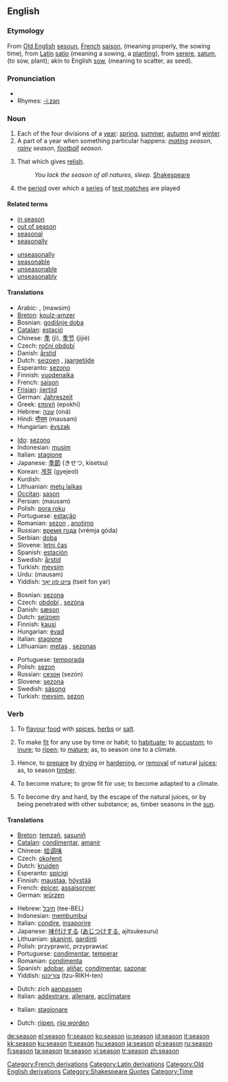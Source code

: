 ==English==

===Etymology===
From [[w:Old English language|Old English]] [[sesoun]], [[w:French language|French]] [[saison]], (meaning properly, the sowing time), from [[w:Latin|Latin]] [[satio]] (meaning a sowing, a [[plant]]ing), from [[serere]], [[satum]], (to sow, plant); akin to English [[sow]], (meaning to scatter, as seed).

===Pronunciation===
* {{audio|en-us-season.ogg|Audio (US)}}
* Rhymes: [[Rhymes:English:-iːzən|-iːzən]]

===Noun===
{{en-noun}}

# Each of the four divisions of a [[year]]: [[spring]], [[summer]], [[autumn]] and [[winter]].
# A part of a year when something particular happens: ''[[mating]] season'', ''[[rainy]] season'', ''[[football]] season''.
# {{obsolete}} That which gives [[relish]].
#: ''You lack the season of all natures, sleep.'' [[w:Shakespeare|Shakespeare]]
# {{cricket}} the [[period]] over which a [[series]] of [[test match]]es are played

====Related terms====
{{top2}}
* [[in season]]
* [[out of season]]
* [[seasonal]]
* [[seasonally]]
{{mid2}}
* [[unseasonally]]
* [[seasonable]]
* [[unseasonable]]
* [[unseasonably]]
{{bottom}}

====Translations====
{{trans-top|quarter of a year}}
* Arabic: {{Arab|[[فصل]]}} {{IPAchar|(faʂl)}}, {{Arab|[[موسم|مَوْسِم]]}} (mawsim)
* [[Breton]]: [[koulz-amzer]] {{m}}
* Bosnian: [[godišnje doba]] {{n}}
* [[Catalan]]: [[estació]] {{f}}
* Chinese: [[季]] (jì), [[季节]] (jìjié)
* Czech: [[roční období]] {{n}}
* Danish: [[årstid]]
* Dutch: [[seizoen]] {{n}}, [[jaargetijde]] {{f}}
* Esperanto: [[sezono]]
* Finnish: [[vuodenaika]]
* French: [[saison]] {{f}}
* [[Frisian]]: [[jiertiid]]
* German: [[Jahreszeit]] {{f}}
* Greek: [[εποχή]] (epokhí) {{f}}
* Hebrew: [[עונה]] (oná) {{f}}
* Hindi: [[मौसम]] (mausam) {{m}}
* Hungarian: [[évszak]]
{{trans-mid}}
* [[Ido]]: [[sezono]]
* Indonesian: [[musim]]
* Italian: [[stagione]] {{f}}
* Japanese: [[季節]] (きせつ, kisetsu)
* Korean: [[계절]] (gyejeol)
* Kurdish: {{KUchar|[[وه‌رز]]}}
* Lithuanian: [[metų laikas]] {{m}}
* [[Occitan]]: [[sason]] {{f}}
* Persian: {{fa-Arab|[[موسم]]}} (mausam)
* Polish: [[pora roku]] {{f}}
* Portuguese: [[estação]] {{f}}
* Romanian: [[sezon]] {{n}}, [[anotimp]] {{n}}
* Russian: [[время года]] (vrémja góda) {{n}}
* Serbian: [[doba]] {{n}}
* Slovene: [[letni čas]] {{m}}
* Spanish: [[estación]] {{f}}
* Swedish: [[årstid]] {{c}}
* Turkish: [[mevsim]]
* Urdu: {{ur-Arab|[[موسم]]}} (mausam) {{m}}
* Yiddish: [[צײַט פון יאָר]] (tseit fon yar)
{{trans-bottom}}

{{trans-top|part of year with something special}}
* Bosnian: [[sezona]] {{f}}
* Czech: [[období]] {{n}}, [[sezóna]] {{f}}
* Danish: [[sæson]]
* Dutch: [[seizoen]] {{n}}
* Finnish: [[kausi]]
* Hungarian: [[évad]]
* Italian: [[stagione]] {{f}}
* Lithuanian: [[metas]] {{m}}, [[sezonas]] {{m}}
{{trans-mid}}
* Portuguese: [[temporada]] {{f}}
* Polish: [[sezon]] {{m}}
* Russian: [[сезон]] (sezón) {{m}}
* Slovene: [[sezona]] {{f}}
* Swedish: [[säsong]] {{c}}
* Turkish: [[mevsim]], [[sezon]]
{{trans-bottom}}

{{trans-top|(Obsolete) that which gives relish}}
{{trans-mid}}
{{trans-bottom}}

===Verb===
{{en-verb|seasons|seasoning|seasoned}}

# {{transitive}} To [[flavour]] [[food]] with [[spice]]s, [[herb]]s or [[salt]].
# {{transitive}} To make [[fit]] for any use by time or habit; to [[habituate]]; to [[accustom]]; to [[inure]]; to [[ripen]]; to [[mature]]; as, to season one to a climate.
# {{transitive}} Hence, to [[prepare]] by [[dry]]ing or [[harden]]ing, or [[removal]] of natural [[juice]]s; as, to season [[timber]].
# {{intransitive}} To become mature; to grow fit for use; to become adapted to a climate.
# {{intransitive}} To become dry and hard, by the escape of the natural juices, or by being penetrated with other substance; as, timber seasons in the [[sun]].

====Translations====
{{trans-top|to flavour food}}
* [[Breton]]: [[temzañ]], [[sasuniñ]]
* [[Catalan]]: [[condimentar]], [[amanir]]
* Chinese: [[给]][[调味]]
* Czech: [[okořenit]]
* Dutch: [[kruiden]]
* Esperanto: [[spicigi]]
* Finnish: [[maustaa]], [[höystää]]
* French: [[épicer]], [[assaisonner]]
* German: [[würzen]]
{{trans-mid}}
* Hebrew: [[תיבל]] (tee-BEL)
* Indonesian: [[bumbu|membumbui]]
* Italian: [[condire]], [[insaporire]]
* Japanese: [[味付けする]] ([[あじつけする]], ajitsukesuru)
* Lithuanian: [[skaninti]], [[gardinti]]
* Polish: przyprawić, przyprawiać
* Portuguese: [[condimentar]], [[temperar]]
* Romanian: [[condimenta]]
* Spanish: [[adobar]], [[aliñar]], [[condimentar]], [[sazonar]]
* Yiddish: [[צוריכטן]] (tzu-RIKH-ten)
{{trans-bottom}}

{{trans-top|to make fit for any use by time or habit}}
* Dutch: zich [[aanpassen]]
* Italian: [[addestrare]], [[allenare]], [[acclimatare]]
{{trans-mid}}
{{trans-bottom}}

{{trans-top|to prepare by drying or hardening}}
* Italian: [[stagionare]]
{{trans-mid}}
{{trans-bottom}}

{{trans-top|to become mature}}
* Dutch: [[rijpen]], [[rijp worden]]
{{trans-mid}}
{{trans-bottom}}

{{trans-top|to become dry and hard}}
{{trans-mid}}
{{trans-bottom}}

[[Category:French derivations]]
[[Category:Latin derivations]]
[[Category:Old English derivations]]
[[Category:Seasons| ]]
[[Category:Shakespeare Quotes]]
[[Category:Time]]

[[de:season]]
[[el:season]]
[[fr:season]]
[[ko:season]]
[[io:season]]
[[id:season]]
[[it:season]]
[[kk:season]]
[[ku:season]]
[[lt:season]]
[[hu:season]]
[[ja:season]]
[[pl:season]]
[[ru:season]]
[[fi:season]]
[[ta:season]]
[[te:season]]
[[vi:season]]
[[tr:season]]
[[zh:season]]